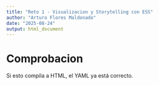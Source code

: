 ```yaml
---
title: "Reto 1 - Visualizacion y Storytelling con ESS"
author: "Arturo Flores Maldonado"
date: "2025-08-24"
output: html_document
---
```

# Comprobacion

Si esto compila a HTML, el YAML ya está correcto.
